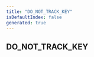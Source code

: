 ```yaml
---
title: "DO_NOT_TRACK_KEY"
isDefaultIndex: false
generated: true
---
```



<!-- This file was generated from the CommandKit source. Do not modify. Instead, re-run the "docgen" script -->


## DO_NOT_TRACK_KEY

<GenerationInfo sourceFile="packages/commandkit/src/analytics/constants.ts" sourceLine="3" packageName="commandkit" />



